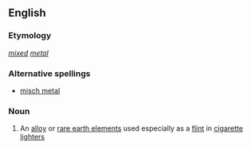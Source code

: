 ==English==

===Etymology===
{{G.}} ''[[mixed]] [[metal]]''

===Alternative spellings===
*[[misch metal]]

===Noun===
{{wikipedia}}
{{en-noun}}

# An [[alloy]] or [[rare earth element]]s used especially as a [[flint]] in [[cigarette lighter]]s